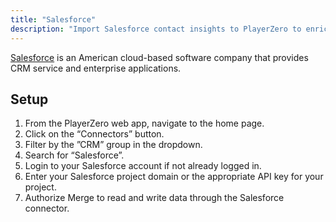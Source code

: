 ```yaml
---
title: "Salesforce"
description: "Import Salesforce contact insights to PlayerZero to enrich customer risk and impact profiles."
---
```


<Snippet file="crm-connector.mdx" />

[Salesforce](https://www.salesforce.com/) is an American cloud-based software company that provides CRM service and enterprise applications.

## Setup
1. From the PlayerZero web app, navigate to the home page.
2. Click on the “Connectors” button.
3. Filter by the ”CRM” group in the dropdown.
4. Search for “Salesforce”.
5. Login to your Salesforce account if not already logged in.
6. Enter your Salesforce project domain or the appropriate API key for your project.
7. Authorize Merge to read and write data through the Salesforce connector.